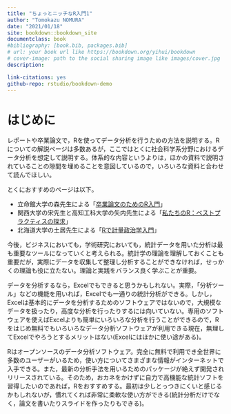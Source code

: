 ```yaml
--- 
title: "ちょっとニッチなR入門1"
author: "Tomokazu NOMURA"
date: "2021/01/18"
site: bookdown::bookdown_site
documentclass: book
#bibliography: [book.bib, packages.bib]
# url: your book url like https://bookdown.org/yihui/bookdown
# cover-image: path to the social sharing image like images/cover.jpg
description: 

link-citations: yes
github-repo: rstudio/bookdown-demo
---
```


# はじめに

レポートや卒業論文で，Rを使ってデータ分析を行うための方法を説明する。Rについての解説ページは多数あるが，ここではとくに社会科学系分野におけるデータ分析を想定して説明する。体系的な内容というよりは，ほかの資料で説明されていることの隙間を埋めることを意図しているので，いろいろな資料と合わせて読んでほしい。

とくにおすすめのページは以下。

- 立命館大学の森先生による「[卒業論文のためのR入門](https://tomoecon.github.io/R_for_graduate_thesis/)」
- 関西大学の宋先生と高知工科大学の矢内先生による「[私たちのR：ベストプラクティスの探求](https://www.jaysong.net/RBook/)」
- 北海道大学の土居先生による「[Rで計量政治学入門](https://shohei-doi.github.io/quant_polisci/index.html)」

今後，ビジネスにおいても，学術研究においても，統計データを用いた分析は最も重要なツールになっていくと考えられる。統計学の理論を理解しておくことも重要だが，実際にデータを収集して整理し分析することができなければ，せっかくの理論も役に立たない。理論と実践をバランス良く学ぶことが重要。

データを分析するなら，Excelでもできると思うかもしれない。実際，「分析ツール」などの機能を用いれば，Excelでも一通りの統計分析ができる。しかし，Excelは基本的にデータを分析するためのソフトウェアではないので，大規模なデータを扱ったり，高度な分析を行ったりするには向いていない。専用のソフトウェアを使えばExcelよりも簡単にいろいろな分析を行うことができるので，Rをはじめ無料でもいろいろなデータ分析ソフトウェアが利用できる現在，無理してExcelでやろうとするメリットはない(Excelにはほかに使い途がある)。

Rはオープンソースのデータ分析ソフトウェア。完全に無料で利用でき全世界に多数のユーザーがいるため，使い方についてさまざまな情報がインターネットで入手できる。また，最新の分析手法を用いるためのパッケージが絶えず開発されリリースされている。そのため，おカネをかけずに自力で高機能な統計ソフトを習得したいのであれば，Rをおすすめする。最初は少しとっつきにくいと感じるかもしれないが，慣れてくれば非常に柔軟な使い方ができる(統計分析だけでなく，論文を書いたりスライドを作ったりもできる)。
